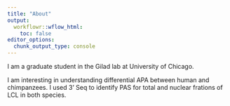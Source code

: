 ```yaml
---
title: "About"
output:
  workflowr::wflow_html:
    toc: false
editor_options:
  chunk_output_type: console
---
```


I am a graduate student in the Gilad lab at University of Chicago. 

I am interesting in understanding differential APA between human and chimpanzees. I used 3' Seq to identify PAS for total and nuclear frations of LCL in both species. 

